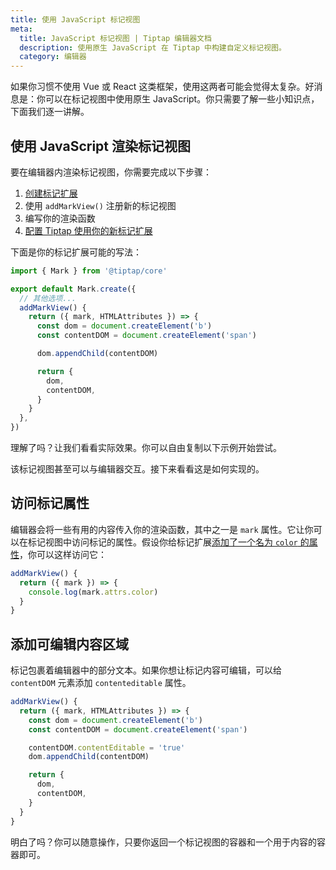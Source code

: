 ```yaml
---
title: 使用 JavaScript 标记视图
meta:
  title: JavaScript 标记视图 | Tiptap 编辑器文档
  description: 使用原生 JavaScript 在 Tiptap 中构建自定义标记视图。
  category: 编辑器
---
```



如果你习惯不使用 Vue 或 React 这类框架，使用这两者可能会觉得太复杂。好消息是：你可以在标记视图中使用原生 JavaScript。你只需要了解一些小知识点，下面我们逐一讲解。

## 使用 JavaScript 渲染标记视图

要在编辑器内渲染标记视图，你需要完成以下步骤：

1. [创建标记扩展](/editor/extensions/custom-extensions/create-new/mark)
2. 使用 `addMarkView()` 注册新的标记视图
3. 编写你的渲染函数
4. [配置 Tiptap 使用你的新标记扩展](/editor/getting-started/configure)

下面是你的标记扩展可能的写法：

```ts
import { Mark } from '@tiptap/core'

export default Mark.create({
  // 其他选项...
  addMarkView() {
    return ({ mark, HTMLAttributes }) => {
      const dom = document.createElement('b')
      const contentDOM = document.createElement('span')

      dom.appendChild(contentDOM)

      return {
        dom,
        contentDOM,
      }
    }
  },
})
```

理解了吗？让我们看看实际效果。你可以自由复制以下示例开始尝试。

<CodeDemo path="/GuideMarkViews/JavaScript" />

该标记视图甚至可以与编辑器交互。接下来看看这是如何实现的。

## 访问标记属性

编辑器会将一些有用的内容传入你的渲染函数，其中之一是 `mark` 属性。它让你可以在标记视图中访问标记的属性。假设你给标记扩展[添加了一个名为 `color` 的属性](/editor/extensions/custom-extensions/extend-existing#attributes)，你可以这样访问它：

```ts
addMarkView() {
  return ({ mark }) => {
    console.log(mark.attrs.color)
  }
}
```

## 添加可编辑内容区域

标记包裹着编辑器中的部分文本。如果你想让标记内容可编辑，可以给 `contentDOM` 元素添加 `contenteditable` 属性。

```ts
addMarkView() {
  return ({ mark, HTMLAttributes }) => {
    const dom = document.createElement('b')
    const contentDOM = document.createElement('span')

    contentDOM.contentEditable = 'true'
    dom.appendChild(contentDOM)

    return {
      dom,
      contentDOM,
    }
  }
}
```

明白了吗？你可以随意操作，只要你返回一个标记视图的容器和一个用于内容的容器即可。